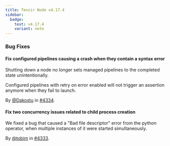 ```yaml
---
title: Tenzir Node v4.17.4
sidebar:
  badge:
    text: v4.17.4
    variant: note
---
```


### Bug Fixes

#### Fix configured pipelines causing a crash when they contain a syntax error

Shutting down a node no longer sets managed pipelines to the completed state
unintentionally.

Configured pipelines with retry on error enabled will not trigger an assertion
anymore when they fail to launch.

By [@Dakostu](https://github.com/Dakostu) in [#4334](https://github.com/tenzir/tenzir/pull/4334).

#### Fix two concurrency issues related to child process creation

We fixed a bug that caused a "Bad file descriptor" error from the python
operator, when multiple instances of it were started simultaneously.

By [@tobim](https://github.com/tobim) in [#4333](https://github.com/tenzir/tenzir/pull/4333).
